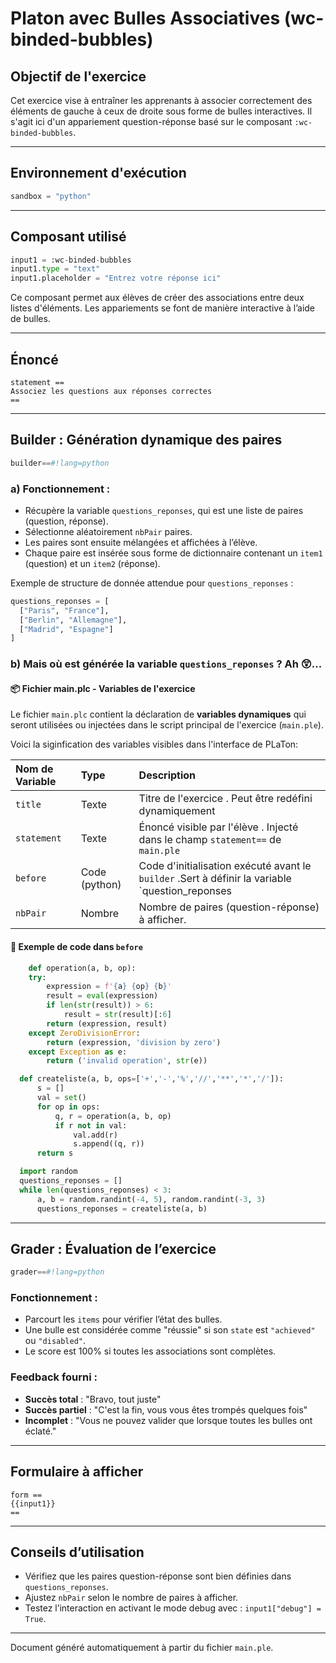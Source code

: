 
# Platon avec Bulles Associatives (wc-binded-bubbles)

## Objectif de l'exercice

Cet exercice vise à entraîner les apprenants à associer correctement des éléments de gauche à ceux de droite sous forme de bulles interactives. Il s'agit ici d'un appariement question-réponse basé sur le composant `:wc-binded-bubbles`.

---

## Environnement d'exécution

```python
sandbox = "python"
```

---

## Composant utilisé

```python
input1 = :wc-binded-bubbles
input1.type = "text"
input1.placeholder = "Entrez votre réponse ici"
```

Ce composant permet aux élèves de créer des associations entre deux listes d'éléments. Les appariements se font de manière interactive à l’aide de bulles.

---

## Énoncé

```platon
statement ==
Associez les questions aux réponses correctes
==
```

---

## Builder : Génération dynamique des paires

```python
builder==#!lang=python
```

### a) Fonctionnement :
- Récupère la variable `questions_reponses`, qui est une liste de paires (question, réponse).
- Sélectionne aléatoirement `nbPair` paires.
- Les paires sont ensuite mélangées et affichées à l’élève.
- Chaque paire est insérée sous forme de dictionnaire contenant un `item1` (question) et un `item2` (réponse).

Exemple de structure de donnée attendue pour `questions_reponses` :
```python
questions_reponses = [
  ["Paris", "France"],
  ["Berlin", "Allemagne"],
  ["Madrid", "Espagne"]
]
```
### b) Mais où est générée la variable `questions_reponses` ? Ah 😲...
#### 📦 Fichier main.plc  - Variables de l'exercice
  Le fichier `main.plc` contient la déclaration de **variables dynamiques** qui seront utilisées ou injectées dans le script principal de l'exercice (`main.ple`).

  Voici la siginfication des variables visibles dans l'interface de PLaTon:

  |Nom de Variable| Type| Description|
  |:--------|:---------|:---------|
  |`title`| Texte | Titre de l'exercice . Peut être redéfini dynamiquement|
  | `statement` | Texte | Énoncé visible par l'élève . Injecté dans le champ `statement==` de `main.ple`|
  |`before`| Code (python) | Code d'initialisation exécuté avant le `builder` .Sert à définir la variable `question_reponses|
  | `nbPair` | Nombre | Nombre de paires (question-réponse) à afficher.|
 #### 🧠 Exemple de code dans `before`
  ```python
      def operation(a, b, op):
      try:
          expression = f'{a} {op} {b}'
          result = eval(expression)
          if len(str(result)) > 6:
              result = str(result)[:6]
          return (expression, result)
      except ZeroDivisionError:
          return (expression, 'division by zero')
      except Exception as e:
          return ('invalid operation', str(e))

    def createliste(a, b, ops=['+','-','%','//','**','*','/']):
        s = []
        val = set()
        for op in ops:
            q, r = operation(a, b, op)
            if r not in val:
                val.add(r)
                s.append((q, r))
        return s

    import random
    questions_reponses = []
    while len(questions_reponses) < 3:
        a, b = random.randint(-4, 5), random.randint(-3, 3)
        questions_reponses = createliste(a, b)

  ```
---

## Grader : Évaluation de l’exercice

```python
grader==#!lang=python
```

### Fonctionnement :
- Parcourt les `items` pour vérifier l’état des bulles.
- Une bulle est considérée comme "réussie" si son `state` est `"achieved"` ou `"disabled"`.
- Le score est 100% si toutes les associations sont complètes.

### Feedback fourni :
- **Succès total** : "Bravo, tout juste"
- **Succès partiel** : "C'est la fin, vous vous êtes trompés quelques fois"
- **Incomplet** : "Vous ne pouvez valider que lorsque toutes les bulles ont éclaté."

---

## Formulaire à afficher

```platon
form ==
{{input1}}
==
```

---

## Conseils d’utilisation

- Vérifiez que les paires question-réponse sont bien définies dans `questions_reponses`.
- Ajustez `nbPair` selon le nombre de paires à afficher.
- Testez l’interaction en activant le mode debug avec : `input1["debug"] = True`.

---

Document généré automatiquement à partir du fichier `main.ple`.
